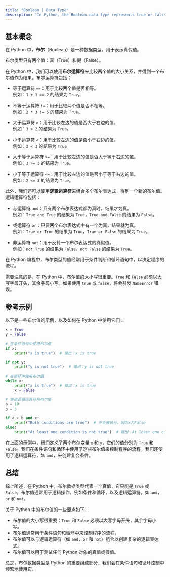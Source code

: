 ```yaml
---
title: "Boolean | Data Type"
description: "In Python, the Boolean data type represents true or false values, limited to True or False. Boolean and logical operators are used to evaluate expressions and control program flow in conditions and loops. It's essential to capitalize True and False correctly to prevent errors."
---
```


## 基本概念

在 Python 中，**布尔**（Boolean）是一种数据类型，用于表示真假值。

布尔类型只有两个值：真（True）和假（False）。

在 Python 中，我们可以使用**布尔运算符**来比较两个值的大小关系，并得到一个布尔值作为结果。布尔运算符包括：

-   等于运算符 `==`：用于比较两个值是否相等。  
    例如：`1 + 1 == 2` 的结果为 `True`。

-   不等于运算符 `!=`：用于比较两个值是否不相等。  
    例如：`2 * 3 != 5` 的结果为 `True`。

-   大于运算符 `>`：用于比较左边的值是否大于右边的值。  
    例如：`3 > 2` 的结果为 `True`。

-   小于运算符 `<`：用于比较左边的值是否小于右边的值。  
    例如：`2 < 3` 的结果为 `True`。

-   大于等于运算符 `>=`：用于比较左边的值是否大于等于右边的值。  
    例如：`3 >= 3` 的结果为 `True`。

-   小于等于运算符 `<=`：用于比较左边的值是否小于等于右边的值。  
    例如：`2 <= 3` 的结果为 `True`。

此外，我们还可以使用**逻辑运算符**来组合多个布尔表达式，得到一个新的布尔值。逻辑运算符包括：

-   与运算符 `and`：只有两个布尔表达式都为真时，结果才为真。  
    例如：`True and True` 的结果为 `True`，`True and False` 的结果为 `False`。

-   或运算符 `or`：只要两个布尔表达式中有一个为真，结果就为真。  
    例如：`True or True` 的结果为 `True`，`True or False` 的结果为 `True`。

-   非运算符 `not`：用于反转一个布尔表达式的真假值。  
    例如：`not True` 的结果为 `False`，`not False` 的结果为 `True`。

在 Python 编程中，布尔类型的值经常用于条件判断和循环语句中，以决定程序的流程。

需要注意的是，在 Python 中，布尔值的大小写很重要。`True` 和 `False` 必须以大写字母开头，其余字母小写。如果使用 `true` 或 `false`，将会引发 `NameError` 错误。

## 参考示例

以下是一些布尔值的示例，以及如何在 Python 中使用它们：

```python
x = True
y = False

# 在条件语句中使用布尔值
if x:
    print("x is true")  # 输出：x is true

if not y:
    print("y is not true")  # 输出：y is not true

# 在循环中使用布尔值
while x:
    print("x is true")  # 输出：x is true
    x = False

# 使用逻辑运算符和布尔值
a = 10
b = 5

if a > b and x:
    print("Both conditions are true")  # 不会被执行，因为x为False
else:
    print("At least one condition is not true")  # 输出：At least one condition is not true
```

在上面的示例中，我们定义了两个布尔变量 `x` 和 `y`，它们的值分别为 `True` 和 `False`。我们在条件语句和循环中使用了这些布尔值来控制程序的流程。我们还使用了逻辑运算符，如 `and`，来创建复合条件。

## 总结

综上所述，在 Python 中，布尔数据类型代表一个真值，它只能是 `True` 或 `False`。布尔值通常用于逻辑操作，例如条件和循环，以及逻辑运算符，如 `and`，`or` 和 `not`。

关于 Python 中的布尔值的一些要点如下：

-   布尔值的大小写很重要：`True` 和 `False` 必须以大写字母开头，其余字母小写。
-   布尔值通常用于条件语句和循环中来控制程序的流程。
-   布尔值可以与逻辑运算符（如 `and`，`or` 和 `not`）组合以创建复杂的逻辑表达式。
-   布尔值可以用于测试任何 Python 对象的真值或假值。

总之，布尔数据类型是 Python 的重要组成部分，我们会在条件语句和循环控制中频繁地使用它。
